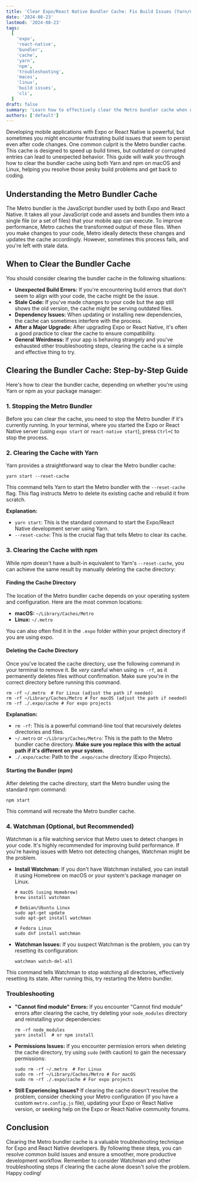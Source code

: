 ```yaml
---
title: 'Clear Expo/React Native Bundler Cache: Fix Build Issues (Yarn/npm, macOS/Linux)'
date: '2024-08-23'
lastmod: '2024-08-23'
tags:
  [
    'expo',
    'react-native',
    'bundler',
    'cache',
    'yarn',
    'npm',
    'troubleshooting',
    'macos',
    'linux',
    'build issues',
    'cli',
  ]
draft: false
summary: 'Learn how to effectively clear the Metro bundler cache when developing Expo or React Native applications using Yarn or npm on macOS and Linux. Resolve common build issues and ensure a smooth development experience.'
authors: ['default']
---
```


Developing mobile applications with Expo or React Native is powerful, but sometimes you might encounter frustrating build issues that seem to persist even after code changes. One common culprit is the Metro bundler cache. This cache is designed to speed up build times, but outdated or corrupted entries can lead to unexpected behavior. This guide will walk you through how to clear the bundler cache using both Yarn and npm on macOS and Linux, helping you resolve those pesky build problems and get back to coding.

## Understanding the Metro Bundler Cache

The Metro bundler is the JavaScript bundler used by both Expo and React Native. It takes all your JavaScript code and assets and bundles them into a single file (or a set of files) that your mobile app can execute. To improve performance, Metro caches the transformed output of these files. When you make changes to your code, Metro ideally detects these changes and updates the cache accordingly. However, sometimes this process fails, and you're left with stale data.

## When to Clear the Bundler Cache

You should consider clearing the bundler cache in the following situations:

- **Unexpected Build Errors:** If you're encountering build errors that don't seem to align with your code, the cache might be the issue.
- **Stale Code:** If you've made changes to your code but the app still shows the old version, the cache might be serving outdated files.
- **Dependency Issues:** When updating or installing new dependencies, the cache can sometimes interfere with the process.
- **After a Major Upgrade:** After upgrading Expo or React Native, it's often a good practice to clear the cache to ensure compatibility.
- **General Weirdness:** If your app is behaving strangely and you've exhausted other troubleshooting steps, clearing the cache is a simple and effective thing to try.

## Clearing the Bundler Cache: Step-by-Step Guide

Here's how to clear the bundler cache, depending on whether you're using Yarn or npm as your package manager:

### 1. Stopping the Metro Bundler

Before you can clear the cache, you need to stop the Metro bundler if it's currently running. In your terminal, where you started the Expo or React Native server (using `expo start` or `react-native start`), press `Ctrl+C` to stop the process.

### 2. Clearing the Cache with Yarn

Yarn provides a straightforward way to clear the Metro bundler cache:

```plaintext
yarn start --reset-cache
```

This command tells Yarn to start the Metro bundler with the `--reset-cache` flag. This flag instructs Metro to delete its existing cache and rebuild it from scratch.

**Explanation:**

- `yarn start`: This is the standard command to start the Expo/React Native development server using Yarn.
- `--reset-cache`: This is the crucial flag that tells Metro to clear its cache.

### 3. Clearing the Cache with npm

While npm doesn't have a built-in equivalent to Yarn's `--reset-cache`, you can achieve the same result by manually deleting the cache directory:

#### Finding the Cache Directory

The location of the Metro bundler cache depends on your operating system and configuration. Here are the most common locations:

- **macOS:** `~/Library/Caches/Metro`
- **Linux:** `~/.metro`

You can also often find it in the `.expo` folder within your project directory if you are using expo.

#### Deleting the Cache Directory

Once you've located the cache directory, use the following command in your terminal to remove it. Be _very_ careful when using `rm -rf`, as it permanently deletes files without confirmation. Make sure you're in the correct directory before running this command.

```plaintext
rm -rf ~/.metro  # For Linux (adjust the path if needed)
rm -rf ~/Library/Caches/Metro # For macOS (adjust the path if needed)
rm -rf ./.expo/cache # For expo projects
```

**Explanation:**

- `rm -rf`: This is a powerful command-line tool that recursively deletes directories and files.
- `~/.metro` or `~/Library/Caches/Metro`: This is the path to the Metro bundler cache directory. **Make sure you replace this with the actual path if it's different on your system.**
- `./.expo/cache`: Path to the `.expo/cache` directory (Expo Projects).

#### Starting the Bundler (npm)

After deleting the cache directory, start the Metro bundler using the standard npm command:

```plaintext
npm start
```

This command will recreate the Metro bundler cache.

### 4. Watchman (Optional, but Recommended)

Watchman is a file watching service that Metro uses to detect changes in your code. It's highly recommended for improving build performance. If you're having issues with Metro not detecting changes, Watchman might be the problem.

- **Install Watchman:** If you don't have Watchman installed, you can install it using Homebrew on macOS or your system's package manager on Linux.

  ```plaintext
  # macOS (using Homebrew)
  brew install watchman

  # Debian/Ubuntu Linux
  sudo apt-get update
  sudo apt-get install watchman

  # Fedora Linux
  sudo dnf install watchman
  ```

- **Watchman Issues:** If you suspect Watchman is the problem, you can try resetting its configuration:

  ```plaintext
  watchman watch-del-all
  ```

This command tells Watchman to stop watching all directories, effectively resetting its state. After running this, try restarting the Metro bundler.

### Troubleshooting

- **"Cannot find module" Errors:** If you encounter "Cannot find module" errors after clearing the cache, try deleting your `node_modules` directory and reinstalling your dependencies:

  ```plaintext
  rm -rf node_modules
  yarn install  # or npm install
  ```

- **Permissions Issues:** If you encounter permission errors when deleting the cache directory, try using `sudo` (with caution) to gain the necessary permissions:

  ```plaintext
  sudo rm -rf ~/.metro  # For Linux
  sudo rm -rf ~/Library/Caches/Metro # For macOS
  sudo rm -rf ./.expo/cache # For expo projects
  ```

- **Still Experiencing Issues?** If clearing the cache doesn't resolve the problem, consider checking your Metro configuration (if you have a custom `metro.config.js` file), updating your Expo or React Native version, or seeking help on the Expo or React Native community forums.

## Conclusion

Clearing the Metro bundler cache is a valuable troubleshooting technique for Expo and React Native developers. By following these steps, you can resolve common build issues and ensure a smoother, more productive development workflow. Remember to consider Watchman and other troubleshooting steps if clearing the cache alone doesn't solve the problem. Happy coding!

```

```
